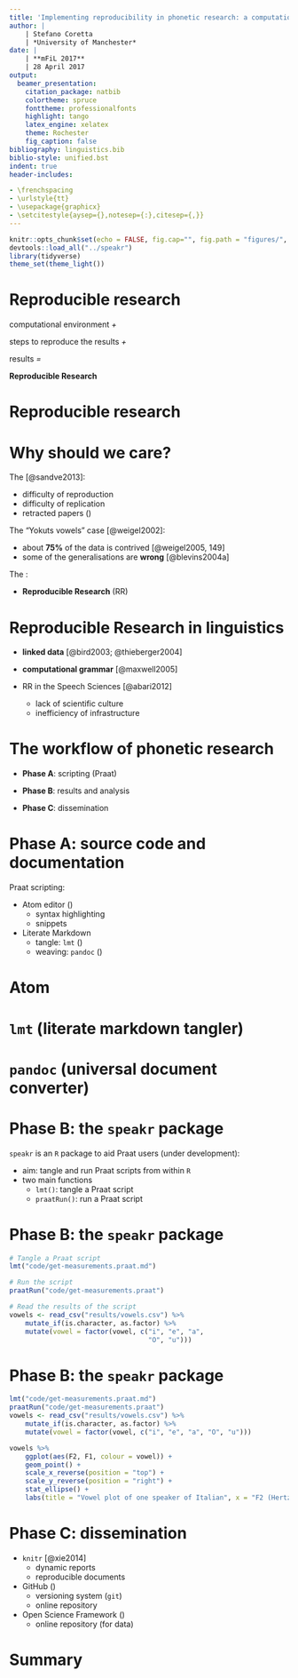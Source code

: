 ```yaml
---
title: 'Implementing reproducibility in phonetic research: a computational workflow'
author: |
    | Stefano Coretta
    | *University of Manchester*
date: |
    | **mFiL 2017**
    | 28 April 2017
output: 
  beamer_presentation: 
    citation_package: natbib
    colortheme: spruce
    fonttheme: professionalfonts
    highlight: tango
    latex_engine: xelatex
    theme: Rochester
    fig_caption: false
bibliography: linguistics.bib
biblio-style: unified.bst
indent: true
header-includes:

- \frenchspacing
- \urlstyle{tt}
- \usepackage{graphicx}
- \setcitestyle{aysep={},notesep={:},citesep={,}}
---
```


```r
knitr::opts_chunk$set(echo = FALSE, fig.cap="", fig.path = "figures/", fig.align = "center")
devtools::load_all("../speakr")
library(tidyverse)
theme_set(theme_light())
```

# Reproducible research

computational environment *+*

steps to reproduce the results *+*

results *=*

**Reproducible Research**

# Reproducible research

\centering
\includegraphics[height = \textheight]{figures/reproducible.pdf}

<!--
# Reproducible research

![](figures/replicability.pdf)
-->

# Why should we care?

The \textcolor{red}{\textbf{problem}} [@sandve2013]:

- difficulty of reproduction
- difficulty of replication
- retracted papers (\url{http://retractionwatch.com})

The "Yokuts vowels" case [@weigel2002]:

- about **75%** of the data is contrived [@weigel2005, 149]
- some of the generalisations are **wrong** [@blevins2004a]

The \textcolor{green}{\textbf{solution}}:

- **Reproducible Research** (RR)

# Reproducible Research in linguistics

- **linked data** [@bird2003; @thieberger2004]

- **computational grammar** [@maxwell2005]

- RR in the Speech Sciences [@abari2012]
    - lack of scientific culture
    - inefficiency of infrastructure

# The workflow of phonetic research

- **Phase A**: scripting (Praat)

- **Phase B**: results and analysis

- **Phase C**: dissemination

# Phase A: source code and documentation

Praat scripting:

- Atom editor (\url{https://atom.io})
    - syntax highlighting
    - snippets
- Literate Markdown 
    - tangle: `lmt` (\url{https://github.com/driusan/lmt})
    - weaving: `pandoc` (\url{http://pandoc.org})

# Atom

\centering
\includegraphics[width = \textwidth]{figures/atom.png}

# `lmt` (literate markdown tangler)

\centering
\includegraphics[width = \textwidth]{figures/lmt.png}

# `pandoc` (universal document converter)

\centering
\includegraphics[height = \textheight]{figures/pandoc.png}

# Phase B: the `speakr` package

`speakr` is an `R` package to aid Praat users (under development):

- aim: tangle and run Praat scripts from within `R`
- two main functions
    - `lmt()`: tangle a Praat script
    - `praatRun()`: run a Praat script

# Phase B: the `speakr` package

```r
# Tangle a Praat script
lmt("code/get-measurements.praat.md")

# Run the script
praatRun("code/get-measurements.praat")

# Read the results of the script
vowels <- read_csv("results/vowels.csv") %>%
    mutate_if(is.character, as.factor) %>%
    mutate(vowel = factor(vowel, c("i", "e", "a",
                                   "O", "u")))
```

# Phase B: the `speakr` package

```r
lmt("code/get-measurements.praat.md")
praatRun("code/get-measurements.praat")
vowels <- read_csv("results/vowels.csv") %>%
    mutate_if(is.character, as.factor) %>%
    mutate(vowel = factor(vowel, c("i", "e", "a", "O", "u")))
```

```r
vowels %>%
    ggplot(aes(F2, F1, colour = vowel)) +
    geom_point() +
    scale_x_reverse(position = "top") +
    scale_y_reverse(position = "right") +
    stat_ellipse() +
    labs(title = "Vowel plot of one speaker of Italian", x = "F2 (Hertz)", y = "F1 (Hertz)")
```

# Phase C: dissemination

- `knitr` [@xie2014]
    - dynamic reports
    - reproducible documents

- GitHub (\url{https://github.com})
    - versioning system (`git`)
    - online repository
- Open Science Framework (\url{https://osf.io})
    - online repository (for data)

# Summary
